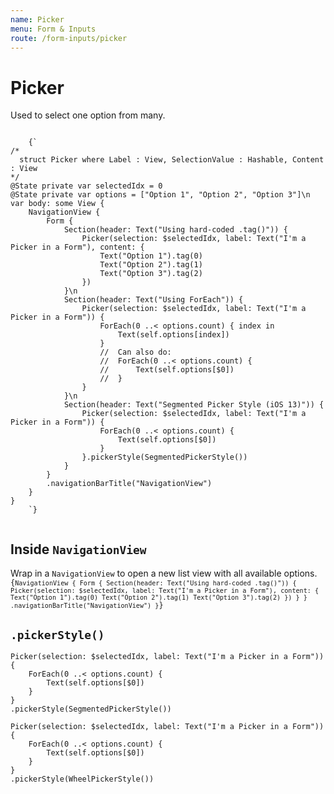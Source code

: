 ```yaml
---
name: Picker
menu: Form & Inputs
route: /form-inputs/picker
---
```



# Picker
Used to select one option from many.

<ContentBlock imgName="Form-picker.png">
  <code className="clike">
    {`
/* 
  struct Picker<Label, SelectionValue, Content> where Label : View, SelectionValue : Hashable, Content : View
*/
@State private var selectedIdx = 0
@State private var options = ["Option 1", "Option 2", "Option 3"]\n
var body: some View {
    NavigationView {
        Form {
            Section(header: Text("Using hard-coded .tag()")) {
                Picker(selection: $selectedIdx, label: Text("I'm a Picker in a Form"), content: {
                    Text("Option 1").tag(0)
                    Text("Option 2").tag(1)
                    Text("Option 3").tag(2)
                })
            }\n
            Section(header: Text("Using ForEach")) {
                Picker(selection: $selectedIdx, label: Text("I'm a Picker in a Form")) {
                    ForEach(0 ..< options.count) { index in
                        Text(self.options[index])
                    }
                    //  Can also do:
                    //  ForEach(0 ..< options.count) {
                    //      Text(self.options[$0])
                    //  }
                }
            }\n
            Section(header: Text("Segmented Picker Style (iOS 13)")) {
                Picker(selection: $selectedIdx, label: Text("I'm a Picker in a Form")) {
                    ForEach(0 ..< options.count) {
                        Text(self.options[$0])
                    }
                }.pickerStyle(SegmentedPickerStyle())
            }
        }
        .navigationBarTitle("NavigationView")
    }
}
    `}
  </code>
</ContentBlock>

## Inside `NavigationView`
Wrap in a `NavigationView` to open a new list view with all available options.
<ContentBlock imgName="Form-pickerOptions.png">
  <code className="clike">
    {`
NavigationView {
    Form {
        Section(header: Text("Using hard-coded .tag()")) {
            Picker(selection: $selectedIdx, label: Text("I'm a Picker in a Form"), content: {
                Text("Option 1").tag(0)
                Text("Option 2").tag(1)
                Text("Option 3").tag(2)
            })
        }
    }
    .navigationBarTitle("NavigationView")
}
    `}
  </code>
</ContentBlock>

## `.pickerStyle()` 
```clike 
Picker(selection: $selectedIdx, label: Text("I'm a Picker in a Form")) {
    ForEach(0 ..< options.count) {
        Text(self.options[$0])
    }
}
.pickerStyle(SegmentedPickerStyle())

Picker(selection: $selectedIdx, label: Text("I'm a Picker in a Form")) {
    ForEach(0 ..< options.count) {
        Text(self.options[$0])
    }
}
.pickerStyle(WheelPickerStyle())
```